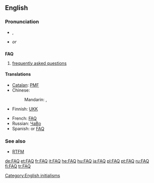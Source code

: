 {{selfref|For the Wiktionary FAQ, see [[Help:FAQ]].}}
==English==

===Pronunciation===
* {{a|UK|US}} {{IPA|/ɛf.eɪ.kjuː/|/fæk/}}, {{SAMPA|/Ef.eI.jku:/|/f{k/}}
* {{rhymes|uː}} ''or'' {{rhymes|æk}}

==={{acronym}}===
{{wikipedia}}
'''FAQ'''

# [[frequently asked questions]]

====Translations====
{{trans-top|acronym for Frequently Asked Questions}}
* [[Catalan]]: [[PMF]]
* Chinese:
*: Mandarin: {{i|abbreviation}} {{t|zh|問答集|sc=Hani}}, {{t|zh|问答集|tr=wèndájí|sc=Hani}}
* Finnish: [[UKK]]
{{trans-mid}}
* French: [[FAQ]]
* Russian: [[ЧаВо]]
* Spanish: {{t-|es|PUF|f|p}} or [[FAQ]]
{{trans-bottom}}

===See also===
* [[RTFM]]

[[Category:English initialisms]]

[[de:FAQ]]
[[et:FAQ]]
[[fr:FAQ]]
[[it:FAQ]]
[[he:FAQ]]
[[hu:FAQ]]
[[ja:FAQ]]
[[pl:FAQ]]
[[pt:FAQ]]
[[ru:FAQ]]
[[fi:FAQ]]
[[tr:FAQ]]